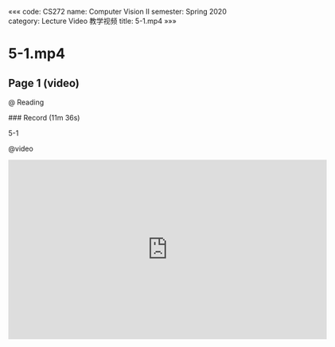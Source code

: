 «««
code: CS272
name: Computer Vision II
semester: Spring 2020
category: Lecture Video 教学视频
title: 5-1.mp4
»»»

# 5-1.mp4

## Page 1 (video)

@ Reading

<div class="markdown-body">
### Record (11m 36s)

5-1
</div>

@video

<iframe src="https://sbbrisk.com/e/h0fmhfisnk8f.html" frameborder=0 marginwidth=0 marginheight=0 scrolling=no width=640 height=360 allowfullscreen></iframe>
